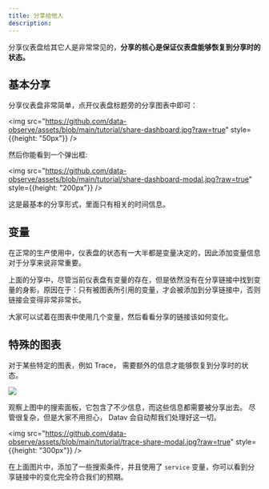 ```yaml
---
title: 分享给他人
description: 
---
```


分享仪表盘给其它人是非常常见的，**分享的核心是保证仪表盘能够恢复到分享时的状态。**

## 基本分享

分享仪表盘非常简单，点开仪表盘标题旁的分享图表中即可：


<img src="https://github.com/data-observe/assets/blob/main/tutorial/share-dashboard.jpg?raw=true" style={{height: "50px"}} />


然后你能看到一个弹出框:

<img src="https://github.com/data-observe/assets/blob/main/tutorial/share-dashboard-modal.jpg?raw=true" style={{height: "200px"}} />

这是最基本的分享形式，里面只有相关的时间信息。


## 变量

在正常的生产使用中，仪表盘的状态有一大半都是变量决定的，因此添加变量信息对于分享来说非常重要。

上面的分享中，尽管当前仪表盘有变量的存在，但是依然没有在分享链接中找到变量的身影，原因在于：只有被图表所引用的变量，才会被添加到分享链接中，否则链接会变得非常非常长。

大家可以试着在图表中使用几个变量，然后看看分享的链接该如何变化。


## 特殊的图表

对于某些特定的图表，例如 Trace， 需要额外的信息才能够恢复到分享时的状态。


<img src="https://github.com/data-observe/assets/blob/main/tutorial/trace-panel-share.jpg?raw=true" />


观察上图中的搜索面板，它包含了不少信息，而这些信息都需要被分享出去。 尽管很复杂，但是大家不用担心， Datav 会自动帮我们处理好这一切。

<img src="https://github.com/data-observe/assets/blob/main/tutorial/trace-share-modal.jpg?raw=true" style={{height: "300px"}} />

在上面图片中，添加了一些搜索条件，并且使用了 `service` 变量，你可以看到分享链接中的变化完全符合我们的预期。
